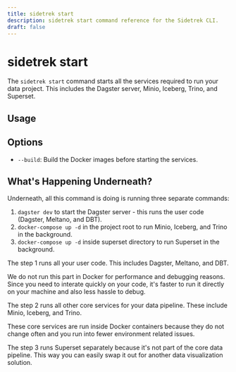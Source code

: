 ```yaml
---
title: sidetrek start
description: sidetrek start command reference for the Sidetrek CLI.
draft: false
---
```


# sidetrek start

The `sidetrek start` command starts all the services required to run your data project. This includes the Dagster server, Minio, Iceberg, Trino, and Superset.

## Usage

<BashCode code="sidetrek start" client:load />

## Options

- `--build`: Build the Docker images before starting the services.

## What's Happening Underneath?

Underneath, all this command is doing is running three separate commands:

1. `dagster dev` to start the Dagster server - this runs the user code (Dagster, Meltano, and DBT).
2. `docker-compose up -d` in the project root to run Minio, Iceberg, and Trino in the background.
3. `docker-compose up -d` inside superset directory to run Superset in the background.

The step 1 runs all your user code. This includes Dagster, Meltano, and DBT. 

We do not run this part in Docker for performance and debugging reasons. Since you need to interate quickly on your code, it's faster to run it directly on your machine and also less hassle to debug.

The step 2 runs all other core services for your data pipeline. These include Minio, Iceberg, and Trino. 

These core services are run inside Docker containers because they do not change often and you run into fewer environment related issues.

The step 3 runs Superset separately because it's not part of the core data pipeline. This way you can easily swap it out for another data visualization solution. 
